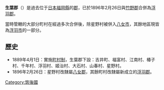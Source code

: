{{日本郡 (廢除)
| 郡 = 生葉郡
| 日文原名 = 生葉郡
| 平假名 = いくはぐん
| 羅馬字拼音 = Ikuha-gun
| 地圖 = 
| 廢除時間 = 1896年2月26日
| 廢除理由 = 合併
| 廢除時處置 =  '''生葉郡'''、[[竹野郡_(福岡縣)|竹野郡]] → [[浮羽郡|浮羽郡]]
| 現在郡 = 浮羽市
| 都道府縣 = 福岡縣
| 編號 = 
| 町 = 1
| 村 = 9
| 經度 = 
| 緯度 = 
| 註記 = 
|}}
'''生葉郡'''（{{jpn|j=生葉郡|hg=いくはぐん|rm=Ikuha gun|f=y}}）是過去位于[[日本|日本]][[福岡縣|福岡縣]]的[[郡|郡]]，已於1896年2月26日與[[竹野郡_(福岡縣)|竹野郡]]合併為[[浮羽郡|浮羽郡]]。

當時管轄的大部分町村在經過多次合併後，除星野村被併入[[八女市|八女市]]，其餘地區現皆為[[浮羽市|浮羽市]]的一部分。

==歷史==
* 1889年4月1日：實施[[町村制|町村制]]，生葉郡下設：吉井町、福富村、江南村、椿子村、千年村、浮羽村、姬治村、大石村、山春村、星野村。
* 1896年2月26日：星野村改隸屬[[八女郡|八女郡]]，其餘町村改隸屬新成立的[[浮羽郡|浮羽郡]]。

{{筑紫二國的郡}}

[[Category:筑後國|Category:筑後國]]